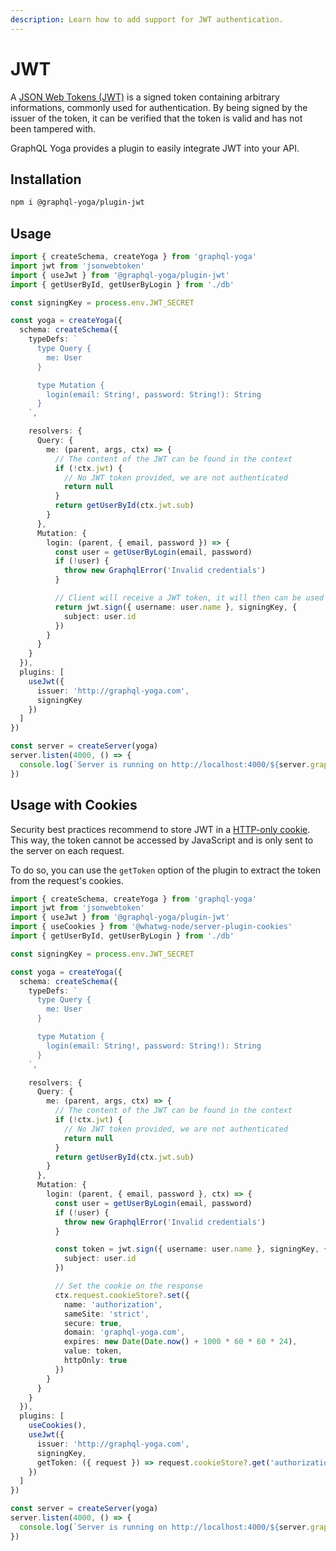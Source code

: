 ```yaml
---
description: Learn how to add support for JWT authentication.
---
```



# JWT

A [JSON Web Tokens (JWT)](https://jwt.io/) is a signed token containing arbitrary informations,
commonly used for authentication. By being signed by the issuer of the token, it can be verified
that the token is valid and has not been tampered with.

GraphQL Yoga provides a plugin to easily integrate JWT into your API.

## Installation

```sh npm2yarn
npm i @graphql-yoga/plugin-jwt
```

## Usage

```ts filename=index.ts
import { createSchema, createYoga } from 'graphql-yoga'
import jwt from 'jsonwebtoken'
import { useJwt } from '@graphql-yoga/plugin-jwt'
import { getUserById, getUserByLogin } from './db'

const signingKey = process.env.JWT_SECRET

const yoga = createYoga({
  schema: createSchema({
    typeDefs: `
      type Query {
        me: User
      }

      type Mutation {
        login(email: String!, password: String!): String
      }
    `,

    resolvers: {
      Query: {
        me: (parent, args, ctx) => {
          // The content of the JWT can be found in the context
          if (!ctx.jwt) {
            // No JWT token provided, we are not authenticated
            return null
          }
          return getUserById(ctx.jwt.sub)
        }
      },
      Mutation: {
        login: (parent, { email, password }) => {
          const user = getUserByLogin(email, password)
          if (!user) {
            throw new GraphqlError('Invalid credentials')
          }

          // Client will receive a JWT token, it will then can be used in 'authorization' header
          return jwt.sign({ username: user.name }, signingKey, {
            subject: user.id
          })
        }
      }
    }
  }),
  plugins: [
    useJwt({
      issuer: 'http://graphql-yoga.com',
      signingKey
    })
  ]
})

const server = createServer(yoga)
server.listen(4000, () => {
  console.log(`Server is running on http://localhost:4000/${server.graphqlEndpoint}`)
})
```

## Usage with Cookies

Security best practices recommend to store JWT in a
[HTTP-only cookie](https://owasp.org/www-community/HttpOnly). This way, the token cannot be accessed
by JavaScript and is only sent to the server on each request.

To do so, you can use the `getToken` option of the plugin to extract the token from the request's
cookies.

```ts filename=index.ts
import { createSchema, createYoga } from 'graphql-yoga'
import jwt from 'jsonwebtoken'
import { useJwt } from '@graphql-yoga/plugin-jwt'
import { useCookies } from '@whatwg-node/server-plugin-cookies'
import { getUserById, getUserByLogin } from './db'

const signingKey = process.env.JWT_SECRET

const yoga = createYoga({
  schema: createSchema({
    typeDefs: `
      type Query {
        me: User
      }

      type Mutation {
        login(email: String!, password: String!): String
      }
    `,

    resolvers: {
      Query: {
        me: (parent, args, ctx) => {
          // The content of the JWT can be found in the context
          if (!ctx.jwt) {
            // No JWT token provided, we are not authenticated
            return null
          }
          return getUserById(ctx.jwt.sub)
        }
      },
      Mutation: {
        login: (parent, { email, password }, ctx) => {
          const user = getUserByLogin(email, password)
          if (!user) {
            throw new GraphqlError('Invalid credentials')
          }

          const token = jwt.sign({ username: user.name }, signingKey, {
            subject: user.id
          })

          // Set the cookie on the response
          ctx.request.cookieStore?.set({
            name: 'authorization',
            sameSite: 'strict',
            secure: true,
            domain: 'graphql-yoga.com',
            expires: new Date(Date.now() + 1000 * 60 * 60 * 24),
            value: token,
            httpOnly: true
          })
        }
      }
    }
  }),
  plugins: [
    useCookies(),
    useJwt({
      issuer: 'http://graphql-yoga.com',
      signingKey,
      getToken: ({ request }) => request.cookieStore?.get('authorization')
    })
  ]
})

const server = createServer(yoga)
server.listen(4000, () => {
  console.log(`Server is running on http://localhost:4000/${server.graphqlEndpoint}`)
})
```
